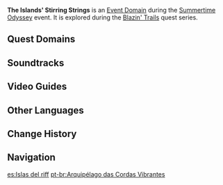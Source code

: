 {{About|the domain event domain|the combat event|Summertime Odyssey/The Islands' Stirring Strings}}
{{Domain Infobox
|image        = Domain The Islands Stirring Strings.png
|type         = Event
|description  = This domain looms large as you visit another island shrouded in illusion. The strange plants around this domain resemble instruments. Perhaps this might prove the ideal stage for a certain resident rocker to show her stuff?
|region       = Golden Apple Archipelago
|area         = Broken Isle
|event        = Summertime Odyssey
}}

'''The Islands' Stirring Strings''' is an [[Event Domain]] during the [[Summertime Odyssey]] event. It is explored during the [[Blazin' Trails (Part 1)|Blazin' Trails]] quest series.

==Quest Domains==
{{Quest Domains}}

==Soundtracks==
{{Soundtracks by Category Table
|The Islands' Stirring Strings Soundtracks
|header = The Islands' Stirring Strings
}}

==Video Guides==
{{EVT
|video1   = https://youtu.be/lA51MdSNMpE
|caption1 = The Islands' Stirring Strings Guide
}}

==Other Languages==
{{Other Languages
|en      = The Islands' Stirring Strings
|zhs     = 鸣弦列岛
|zhs_rm  = Míngxián Lièdǎo
|zht     = 鳴弦列島
|zht_rm  = Míngxián Lièdǎo
|zh_tl   = String Sound Archipelago
|ja      = 弦鳴列島
|ja_rm   = Genmei Rettou{{Assumed}}
|ja_tl   = String Sound Archipelago{{Sino}}
|ko      = 현<->이 울리는 열도
|ko_tl   = String Sound Archipelago
|es      = Islas del riff
|es_tl   = Riff Islands
|fr      = Cordes vibrantes des îles
|fr_tl   = The Islands' Vibrating Strings
|ru      = Острова Колышущихся струн
|ru_tl   = Islands of Vibrating Strings
|th      = หมู่เกาะเส้นสายขับขาน
|th_rm   = 
|th_tl   = 
|vi      = Quần Đảo Âm Vang
|vi_tl   = 
|de      = Saitenklang-Inseln
|de_tl   = Chord Sound Islands
|id      = Senar Perajut Melodi Kepulauan
|id_tl   = The Archipelago Melody-Knitting Strings
|pt      = Arquipélago das Cordas Vibrantes
|pt_tl   = 
}}

==Change History==
{{Change History|2.8}}

==Navigation==
{{Domain Navbox|Temporary}}

[[es:Islas del riff]]
[[pt-br:Arquipélago das Cordas Vibrantes]]